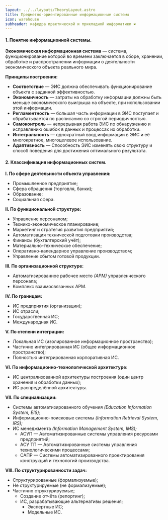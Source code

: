 ```yaml
---
layout: ../../layouts/TheoryLayout.astro
title: Предметно-ориентированные информационные системы
icon: warehouse
subheader: кафедра практической и прикладной информатики ❤
---
```


#### 1. Понятие информационной системы.

**Экономическая информационная система** — система, функционирование которой во времени заключается в сборе, хранении, обработке и распространении информации о деятельности экономического объекта реального мира.

**Принципы построения:**
* **Соответствие** — ЭИС должна обеспечивать функционирование объекта с заданной эффективностью.
* **Экономичность** — затраты на обработку информации должны быть меньше экономического выигрыша на объекте, при использовании этой информации.
* **Регламентность** — большая часть информации в ЭИС поступает и обрабатывается по расписанию со строгой периодичностью.
* **Самоконтроль** — непрерывная работа ЭИС по обнаружению и исправлению ошибок в данных и процессах их обработки.
* **Интегральность** — однократный ввод информации в ЭИС и её многократное, многоцелевое использование.
* **Адаптивность** — Способность ЭИС изменять свою структуру и способ поведения для достижения оптимального результата.

#### 2. Классификация информационных систем.

**I. По сфере деятельности объекта управления:**
* Промышленное предприятие;
* Сфера обращения (торговля, банки);
* Образование;
* Социальная сфера.

**II. По функциональной структуре:**
* Управление персоналом;
* Технико-экономическое планирование;
* Маркетинг и стратегия развития предприятий;
* Автоматизация технической подготовки производства;
* Финансы (бухгалтерский учёт);
* Материально-техническое обеспечение;
* Оперативно-календарное управление производством;
* Управление сбытом готовой продукции.

**III. По организационной структуре:**
* Автоматизированное рабочее место *(АРМ)* управленческого персонала;
* Комплекс взаимосвязанных АРМ.

**IV. По границам:**
* ИС предприятия (организации);
* ИС отрасли;
* Государственная ИС;
* Международная ИС.

**V. По степени интеграции:**
* Локальная ИС (изолированное информационное пространство);
* Частично интегрированная ИС (общее информационное пространство);
* Полностью интегрированная корпоративная ИС.

**VI. По информационно-технологической архитектуре:**
* ИС централизованной архитектуры построения (один центр хранения и обработки данных);
* ИС распределённой архитектуры.

**VII. По специализации:**
* Системы автоматизированного обучения *(Education Information System, EIS);*
* Информационно-поисковые системы *(Information Retrieval System, IRS);*
* ИС менеджмента *(Information Management System, IMS);*
    * АСУП — Автоматизированные системы управления ресурсами предприятий;
    * АСУ ТП — Автоматизированные системы управления технологическими процессами;
    * САПР — Системы автоматизированного проектирования конструкций и технологий производства.

**VIII. По структурированности задач:**
* Структурированные (формализуемые);
* Не структурируемые (не формализуемые);
* Частично структурируемые;
    * Создание отчёта (репортинг);
    * ИС, разрабатывающие альтернативы решения;
        * Экспертные ИС;
        * Модельные ИС.

